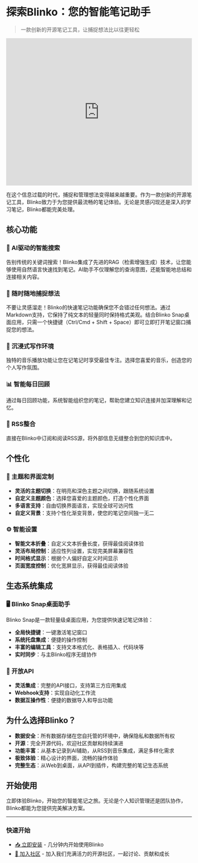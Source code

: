 # 探索Blinko：您的智能笔记助手

> 一款创新的开源笔记工具，让捕捉想法比以往更轻松

<iframe 
    width="100%" 
    height="400" 
    src="https://www.youtube.com/embed/W4QVu_BTGcw" 
    frameborder="0" 
    allow="accelerometer; autoplay; clipboard-write; encrypted-media; gyroscope; picture-in-picture" 
    allowfullscreen>
</iframe>

在这个信息过载的时代，捕捉和管理想法变得越来越重要。作为一款创新的开源笔记工具，Blinko致力于为您提供最流畅的笔记体验。无论是灵感闪现还是深入的学习笔记，Blinko都能完美处理。

## 核心功能

### 🤖 AI驱动的智能搜索

告别传统的关键词搜索！Blinko集成了先进的RAG（检索增强生成）技术，让您能够使用自然语言快速找到笔记。AI助手不仅理解您的查询意图，还能智能地总结和连接相关内容。

### 📱 随时随地捕捉想法

不要让灵感溜走！Blinko的快速笔记功能确保您不会错过任何想法。通过Markdown支持，它保持了纯文本的轻量同时保持格式美观。结合Blinko Snap桌面应用，只需一个快捷键（Ctrl/Cmd + Shift + Space）即可立即打开笔记窗口捕捉您的想法。

### 🎵 沉浸式写作环境

独特的音乐播放功能让您在记笔记时享受最佳专注。选择您喜爱的音乐，创造您的个人写作氛围。

### 📊 智能每日回顾

通过每日回顾功能，系统智能组织您的笔记，帮助您建立知识连接并加深理解和记忆。

### 📰 RSS整合

直接在Blinko中订阅和阅读RSS源，将外部信息无缝整合到您的知识库中。

## 个性化

### 🎨 主题和界面定制

* **灵活的主题切换**：在明亮和深色主题之间切换，跟随系统设置
* **自定义主题颜色**：选择您喜爱的主题颜色，打造个性化界面
* **多语言支持**：自由切换界面语言，实现全球可访问性
* **自定义背景**：支持个性化渐变背景，使您的笔记空间独一无二

### ⚙️ 智能设置

* **智能文本折叠**：自定义文本折叠长度，获得最佳阅读体验
* **灵活布局控制**：适应性列设置，实现完美屏幕兼容性
* **时间格式显示**：根据个人偏好自定义时间显示
* **页面宽度控制**：优化宽屏显示，获得最佳阅读体验

## 生态系统集成

### 🖥️ Blinko Snap桌面助手

Blinko Snap是一款轻量级桌面应用，为您提供快速记笔记体验：

* **全局快捷键**：一键激活笔记窗口
* **系统托盘集成**：便捷的操作控制
* **丰富的编辑工具**：支持文本格式化、表格插入、代码块等
* **实时同步**：与主Blinko程序无缝协作

### 🔄 开放API

* **灵活集成**：完整的API接口，支持第三方应用集成
* **Webhook支持**：实现自动化工作流
* **数据互操作性**：便捷的数据导入和导出功能

## 为什么选择Blinko？

* **数据安全**：所有数据存储在您自托管的环境中，确保隐私和数据所有权
* **开源**：完全开源代码，欢迎社区贡献和持续演进
* **功能丰富**：从基本记录到AI辅助，从RSS到音乐集成，满足多样化需求
* **极致体验**：精心设计的界面，流畅的操作体验
* **完整生态**：从Web到桌面，从API到插件，构建完整的笔记生态系统

## 开始使用

立即体验Blinko，开始您的智能笔记之旅。无论是个人知识管理还是团队协作，Blinko都能为您提供完美解决方案。

---

### 快速开始

* [📥 立即安装](/install) - 几分钟内开始使用Blinko
* [👥 加入社区](/community) - 加入我们充满活力的开源社区，一起讨论、贡献和成长
